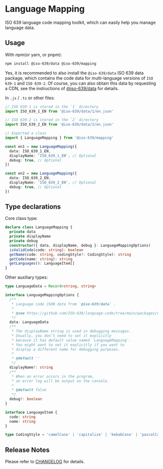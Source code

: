 # Language Mapping

ISO 639 language code mapping toolkit, which can easily help you manage language data.

## Usage

With npm(or yarn, or pnpm):

```bash
npm install @iso-639/data @iso-639/mapping
```

Yes, it is recommended to also install the `@iso-639/data` ISO 639 data package, which contains the code data for multi-language versions of `ISO 639-1` and `ISO 639-2`. Of course, you can also obtain this data by requesting a CDN, see the instructions of [@iso-639/data](https://github.com/ISO-639/language-code/tree/main/packages/data) for details.

In `.js` / `.ts` or other files:

```ts
// ISO 639-1 is stored in the `1` directory
import ISO_639_1_EN from '@iso-639/data/1/en.json'

// ISO 639-2 is stored in the `2` directory
import ISO_639_2_EN from '@iso-639/data/2/en.json'

// Exported a class
import { LanguageMapping } from '@iso-639/mapping'

const en1 = new LanguageMapping({
  data: ISO_639_1_EN,
  displayName: 'ISO_639_1_EN', // Optional
  debug: true, // Optional
})

const en2 = new LanguageMapping({
  data: ISO_639_2_EN,
  displayName: 'ISO_639_2_EN', // Optional
  debug: true, // Optional
})
```

## Type declarations

Core class type:

```ts
declare class LanguageMapping {
  private data
  private displayName
  private debug
  constructor({ data, displayName, debug }: LanguageMappingOptions)
  isValidCode(code: string): boolean
  getName(code: string, codingStyle?: CodingStyle): string
  getCode(name: string): string
  getLanguages(): LanguageItem[]
}
```

Other auxiliary types:

```ts
type LanguageData = Record<string, string>

interface LanguageMappingOptions {
  /**
   * Language code JSON data from `@iso-639/data` .
   *
   * @see https://github.com/ISO-639/language-code/tree/main/packages/data
   */
  data: LanguageData
  /**
   * The displayName string is used in debugging messages.
   * Usually, you don’t need to set it explicitly
   * because it has default value named `LanguageMapping`.
   * You might want to set it explicitly if you want to
   * display a different name for debugging purposes.
   *
   * @default ''
   */
  displayName?: string
  /**
   * When an error occurs in the program,
   * an error log will be output on the console.
   *
   * @default false
   */
  debug?: boolean
}

interface LanguageItem {
  code: string
  name: string
}

type CodingStyle = 'camelCase' | 'capitalize' | 'kebabCase' | 'pascalCase'
```

## Release Notes

Please refer to [CHANGELOG](https://github.com/ISO-639/language-code/tree/main/packages/mapping/CHANGELOG.md) for details.
